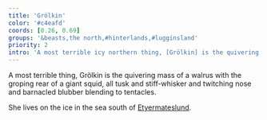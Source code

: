 ```yaml
---
title: 'Grölkin'
color: '#c4eafd'
coords: [0.26, 0.69]
groups: '&beasts,the north,#hinterlands,#lugginsland'
priority: 2
intro: 'A most terrible icy northern thing, [Grölkin] is the quivering mass of a walrus with the groping rear of a giant squid, all tusk and stiff-whisker and twitching nose and barnacled blubber blending to tentacles.'
---
```


A most terrible thing, Grölkin is the quivering mass of a walrus with the groping rear of a giant squid, all tusk and stiff-whisker and twitching nose and barnacled blubber blending to tentacles.

She lives on the ice in the sea south of [Etyermateslund]().